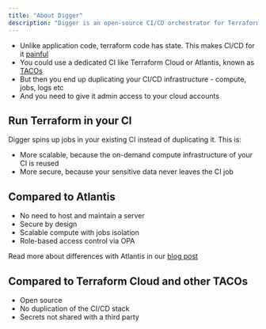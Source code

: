```yaml
---
title: "About Digger"
description: "Digger is an open-source CI/CD orchestrator for Terraform"
---
```


- Unlike application code, terraform code has state. This makes CI/CD for it [painful](https://itnext.io/pains-in-terraform-collaboration-249a56b4534e)
- You could use a dedicated CI like Terraform Cloud or Atlantis, known as [TACOs](https://itnext.io/spice-up-your-infrastructure-as-code-with-tacos-1a9c179e0783)
- But then you end up duplicating your CI/CD infrastructure - compute, jobs, logs etc
- And you need to give it admin access to your cloud accounts

## Run Terraform in your CI

Digger spins up jobs in your existing CI instead of duplicating it. This is:
- More scalable, because the on-demand compute infrastructure of your CI is reused
- More secure, because your sensitive data never leaves the CI job


## Compared to Atlantis
- No need to host and maintain a server
- Secure by design
- Scalable compute with jobs isolation
- Role-based access control via OPA

Read more about differences with Atlantis in our [blog post](https://medium.com/@DiggerHQ/digger-and-atlantis-key-differences-c08029ffe112)

## Compared to Terraform Cloud and other TACOs
- Open source
- No duplication of the CI/CD stack
- Secrets not shared with a third party